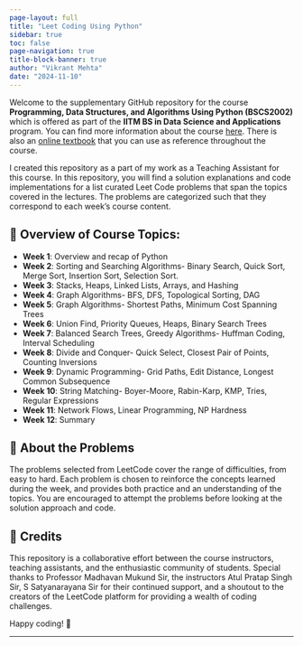 ```yaml
---
page-layout: full
title: "Leet Coding Using Python"
sidebar: true
toc: false
page-navigation: true
title-block-banner: true
author: "Vikrant Mehta"
date: "2024-11-10"
---
```


Welcome to the supplementary GitHub repository for the course **Programming, Data Structures, and Algorithms Using Python (BSCS2002)** which is offered as part of the **IITM BS in Data Science and Applications** program. You can find more information about the course [here](https://study.iitm.ac.in/ds/course_pages/BSCS2002.html). There is also an [online textbook](https://pdsaiitm.github.io/) that you can use as reference throughout the course.

I created this repository as a part of my work as a Teaching Assistant for this course. In this repository, you will find a solution explanations and code implementations for a list curated Leet Code problems that span the topics covered in the lectures. The problems are categorized such that they correspond to each week's course content. 

## 📝 Overview of Course Topics:
- **Week 1**: Overview and recap of Python
- **Week 2**: Sorting and Searching Algorithms- Binary Search, Quick Sort, Merge Sort, Insertion Sort, Selection Sort.
- **Week 3**: Stacks, Heaps, Linked Lists, Arrays, and Hashing
- **Week 4**: Graph Algorithms- BFS, DFS, Topological Sorting, DAG
- **Week 5**: Graph Algorithms- Shortest Paths, Minimum Cost Spanning Trees
- **Week 6**: Union Find, Priority Queues, Heaps, Binary Search Trees
- **Week 7**: Balanced Search Trees, Greedy Algorithms- Huffman Coding, Interval Scheduling
- **Week 8**: Divide and Conquer- Quick Select, Closest Pair of Points, Counting Inversions
- **Week 9**: Dynamic Programming- Grid Paths, Edit Distance, Longest Common Subsequence
- **Week 10**: String Matching- Boyer-Moore, Rabin-Karp, KMP, Tries, Regular Expressions
- **Week 11**: Network Flows, Linear Programming, NP Hardness
- **Week 12**: Summary

## 🔎 About the Problems

The problems selected from LeetCode cover the range of difficulties, from easy to hard. Each problem is chosen to reinforce the concepts learned during the week, and provides both practice and an understanding of the topics. You are encouraged to attempt the problems before looking at the solution approach and code.

## 🙌 Credits

This repository is a collaborative effort between the course instructors, teaching assistants, and the enthusiastic community of students. Special thanks to Professor Madhavan Mukund Sir, the instructors Atul Pratap Singh Sir, S Satyanarayana Sir for their continued support, and a shoutout to the creators of the LeetCode platform for providing a wealth of coding challenges. 

Happy coding! 🚀

---
